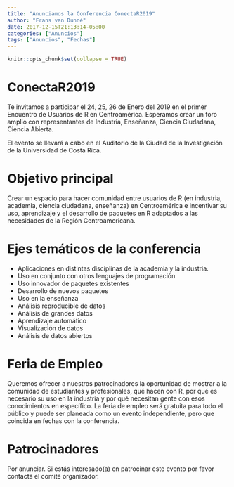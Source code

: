 ```yaml
---
title: "Anunciamos la Conferencia ConectaR2019"
author: "Frans van Dunné"
date: 2017-12-15T21:13:14-05:00
categories: ["Anuncios"]
tags: ["Anuncios", "Fechas"]
---
```


```r
knitr::opts_chunk$set(collapse = TRUE)
```

# ConectaR2019

Te invitamos a participar el 24, 25, 26 de Enero del 2019 en el primer Encuentro de Usuarios de R en Centroamérica. Esperamos crear un foro amplio con representantes de  Industria, Enseñanza, Ciencia Ciudadana, Ciencia Abierta.

El evento se llevará a cabo en el Auditorio de la Ciudad de la Investigación de la Universidad de Costa Rica.
 


# Objetivo principal

Crear un espacio para hacer comunidad entre usuarios de R (en industria, academia, ciencia ciudadana, enseñanza) en Centroamérica e incentivar su uso, aprendizaje y el desarrollo de paquetes en R adaptados a las necesidades de la Región Centroamericana.


# Ejes temáticos de la conferencia

 - Aplicaciones en distintas disciplinas de la academia y la industria. 
 - Uso en conjunto con otros lenguajes de programación
 - Uso innovador de paquetes existentes
 - Desarrollo de nuevos paquetes
 - Uso en la enseñanza
 - Análisis reproducible de datos
 - Análisis de grandes datos
 - Aprendizaje automático
 - Visualización de datos
 - Análisis de datos abiertos

# Feria de Empleo

Queremos ofrecer a nuestros patrocinadores la oportunidad de mostrar a la comunidad de estudiantes y profesionales, qué hacen con R, por qué es necesario su uso en la industria y por qué necesitan gente con esos conocimientos en específico. La feria de empleo será gratuita para todo el público y puede ser planeada como un evento independiente, pero que coincida en fechas con la conferencia. 

# Patrocinadores

Por anunciar. Si estás interesado(a) en patrocinar este evento por favor contactá el comité organizador.



